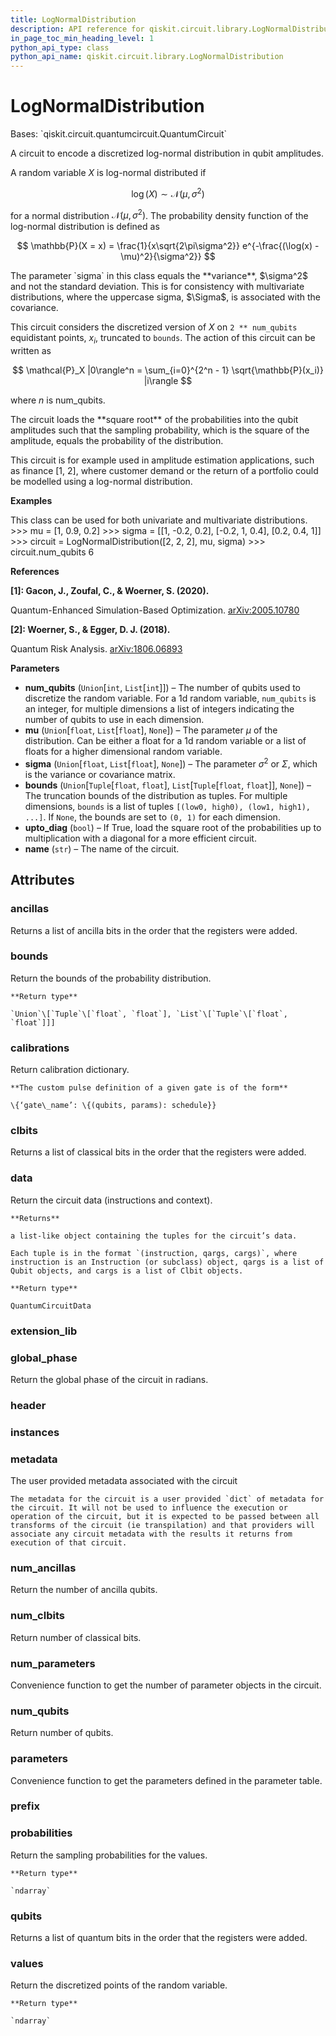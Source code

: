 ```yaml
---
title: LogNormalDistribution
description: API reference for qiskit.circuit.library.LogNormalDistribution
in_page_toc_min_heading_level: 1
python_api_type: class
python_api_name: qiskit.circuit.library.LogNormalDistribution
---
```


# LogNormalDistribution

<Class id="qiskit.circuit.library.LogNormalDistribution" isDedicatedPage={true} github="https://github.com/qiskit/qiskit/tree/stable/0.18/qiskit/circuit/library/probability_distributions/lognormal.py" signature="LogNormalDistribution(num_qubits, mu=None, sigma=None, bounds=None, upto_diag=False, name='P(X)')">
  Bases: `qiskit.circuit.quantumcircuit.QuantumCircuit`

  A circuit to encode a discretized log-normal distribution in qubit amplitudes.

  A random variable $X$ is log-normal distributed if

$$
\log(X) \sim \mathcal{N}(\mu, \sigma^2)
$$

  for a normal distribution $\mathcal{N}(\mu, \sigma^2)$. The probability density function of the log-normal distribution is defined as

$$
\mathbb{P}(X = x) = \frac{1}{x\sqrt{2\pi\sigma^2}} e^{-\frac{(\log(x) - \mu)^2}{\sigma^2}}
$$

  <Admonition title="Note" type="note">
    The parameter `sigma` in this class equals the **variance**, $\sigma^2$ and not the standard deviation. This is for consistency with multivariate distributions, where the uppercase sigma, $\Sigma$, is associated with the covariance.
  </Admonition>

  This circuit considers the discretized version of $X$ on `2 ** num_qubits` equidistant points, $x_i$, truncated to `bounds`. The action of this circuit can be written as

$$
\mathcal{P}_X |0\rangle^n = \sum_{i=0}^{2^n - 1} \sqrt{\mathbb{P}(x_i)} |i\rangle
$$

  where $n$ is num\_qubits.

  <Admonition title="Note" type="note">
    The circuit loads the **square root** of the probabilities into the qubit amplitudes such that the sampling probability, which is the square of the amplitude, equals the probability of the distribution.
  </Admonition>

  This circuit is for example used in amplitude estimation applications, such as finance \[1, 2], where customer demand or the return of a portfolio could be modelled using a log-normal distribution.

  **Examples**

  This class can be used for both univariate and multivariate distributions. >>> mu = \[1, 0.9, 0.2] >>> sigma = \[\[1, -0.2, 0.2], \[-0.2, 1, 0.4], \[0.2, 0.4, 1]] >>> circuit = LogNormalDistribution(\[2, 2, 2], mu, sigma) >>> circuit.num\_qubits 6

  **References**

  **\[1]: Gacon, J., Zoufal, C., & Woerner, S. (2020).**

  Quantum-Enhanced Simulation-Based Optimization. [arXiv:2005.10780](http://arxiv.org/abs/2005.10780)

  **\[2]: Woerner, S., & Egger, D. J. (2018).**

  Quantum Risk Analysis. [arXiv:1806.06893](http://arxiv.org/abs/1806.06893)

  **Parameters**

  *   **num\_qubits** (`Union`\[`int`, `List`\[`int`]]) – The number of qubits used to discretize the random variable. For a 1d random variable, `num_qubits` is an integer, for multiple dimensions a list of integers indicating the number of qubits to use in each dimension.
  *   **mu** (`Union`\[`float`, `List`\[`float`], `None`]) – The parameter $\mu$ of the distribution. Can be either a float for a 1d random variable or a list of floats for a higher dimensional random variable.
  *   **sigma** (`Union`\[`float`, `List`\[`float`], `None`]) – The parameter $\sigma^2$ or $\Sigma$, which is the variance or covariance matrix.
  *   **bounds** (`Union`\[`Tuple`\[`float`, `float`], `List`\[`Tuple`\[`float`, `float`]], `None`]) – The truncation bounds of the distribution as tuples. For multiple dimensions, `bounds` is a list of tuples `[(low0, high0), (low1, high1), ...]`. If `None`, the bounds are set to `(0, 1)` for each dimension.
  *   **upto\_diag** (`bool`) – If True, load the square root of the probabilities up to multiplication with a diagonal for a more efficient circuit.
  *   **name** (`str`) – The name of the circuit.

  ## Attributes

  ### ancillas

  <Attribute id="qiskit.circuit.library.LogNormalDistribution.ancillas" name="ancillas">
    Returns a list of ancilla bits in the order that the registers were added.
  </Attribute>

  ### bounds

  <Attribute id="qiskit.circuit.library.LogNormalDistribution.bounds" name="bounds">
    Return the bounds of the probability distribution.

    **Return type**

    `Union`\[`Tuple`\[`float`, `float`], `List`\[`Tuple`\[`float`, `float`]]]
  </Attribute>

  ### calibrations

  <Attribute id="qiskit.circuit.library.LogNormalDistribution.calibrations" name="calibrations">
    Return calibration dictionary.

    **The custom pulse definition of a given gate is of the form**

    \{‘gate\_name’: \{(qubits, params): schedule}}
  </Attribute>

  ### clbits

  <Attribute id="qiskit.circuit.library.LogNormalDistribution.clbits" name="clbits">
    Returns a list of classical bits in the order that the registers were added.
  </Attribute>

  ### data

  <Attribute id="qiskit.circuit.library.LogNormalDistribution.data" name="data">
    Return the circuit data (instructions and context).

    **Returns**

    a list-like object containing the tuples for the circuit’s data.

    Each tuple is in the format `(instruction, qargs, cargs)`, where instruction is an Instruction (or subclass) object, qargs is a list of Qubit objects, and cargs is a list of Clbit objects.

    **Return type**

    QuantumCircuitData
  </Attribute>

  ### extension\_lib

  <Attribute id="qiskit.circuit.library.LogNormalDistribution.extension_lib" name="extension_lib" attributeValue="= 'include &#x22;qelib1.inc&#x22;;'" />

  ### global\_phase

  <Attribute id="qiskit.circuit.library.LogNormalDistribution.global_phase" name="global_phase">
    Return the global phase of the circuit in radians.
  </Attribute>

  ### header

  <Attribute id="qiskit.circuit.library.LogNormalDistribution.header" name="header" attributeValue="= 'OPENQASM 2.0;'" />

  ### instances

  <Attribute id="qiskit.circuit.library.LogNormalDistribution.instances" name="instances" attributeValue="= 16" />

  ### metadata

  <Attribute id="qiskit.circuit.library.LogNormalDistribution.metadata" name="metadata">
    The user provided metadata associated with the circuit

    The metadata for the circuit is a user provided `dict` of metadata for the circuit. It will not be used to influence the execution or operation of the circuit, but it is expected to be passed between all transforms of the circuit (ie transpilation) and that providers will associate any circuit metadata with the results it returns from execution of that circuit.
  </Attribute>

  ### num\_ancillas

  <Attribute id="qiskit.circuit.library.LogNormalDistribution.num_ancillas" name="num_ancillas">
    Return the number of ancilla qubits.
  </Attribute>

  ### num\_clbits

  <Attribute id="qiskit.circuit.library.LogNormalDistribution.num_clbits" name="num_clbits">
    Return number of classical bits.
  </Attribute>

  ### num\_parameters

  <Attribute id="qiskit.circuit.library.LogNormalDistribution.num_parameters" name="num_parameters">
    Convenience function to get the number of parameter objects in the circuit.
  </Attribute>

  ### num\_qubits

  <Attribute id="qiskit.circuit.library.LogNormalDistribution.num_qubits" name="num_qubits">
    Return number of qubits.
  </Attribute>

  ### parameters

  <Attribute id="qiskit.circuit.library.LogNormalDistribution.parameters" name="parameters">
    Convenience function to get the parameters defined in the parameter table.
  </Attribute>

  ### prefix

  <Attribute id="qiskit.circuit.library.LogNormalDistribution.prefix" name="prefix" attributeValue="= 'circuit'" />

  ### probabilities

  <Attribute id="qiskit.circuit.library.LogNormalDistribution.probabilities" name="probabilities">
    Return the sampling probabilities for the values.

    **Return type**

    `ndarray`
  </Attribute>

  ### qubits

  <Attribute id="qiskit.circuit.library.LogNormalDistribution.qubits" name="qubits">
    Returns a list of quantum bits in the order that the registers were added.
  </Attribute>

  ### values

  <Attribute id="qiskit.circuit.library.LogNormalDistribution.values" name="values">
    Return the discretized points of the random variable.

    **Return type**

    `ndarray`
  </Attribute>
</Class>

